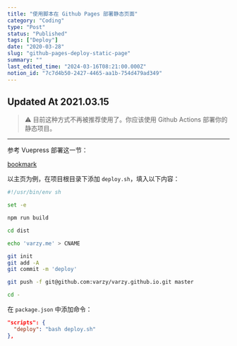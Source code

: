 ```yaml
---
title: "使用脚本在 Github Pages 部署静态页面"
category: "Coding"
type: "Post"
status: "Published"
tags: ["Deploy"]
date: "2020-03-28"
slug: "github-pages-deploy-static-page"
summary: ""
last_edited_time: "2024-03-16T08:21:00.000Z"
notion_id: "7c7d4b50-2427-4465-aa1b-754d479ad349"
---
```



## Updated At 2021.03.15


> ⚠️ 目前这种方式不再被推荐使用了。你应该使用 Github Actions 部署你的静态项目。


---


参考 Vuepress 部署这一节：


[bookmark](https://vuepress.vuejs.org/zh/guide/deploy.html)


以主页为例，在项目根目录下添加 `deploy.sh`，填入以下内容：


```bash
#!/usr/bin/env sh

set -e

npm run build

cd dist

echo 'varzy.me' > CNAME

git init
git add -A
git commit -m 'deploy'

git push -f git@github.com:varzy/varzy.github.io.git master

cd -
```


在 `package.json` 中添加命令：


```json
"scripts": {
  "deploy": "bash deploy.sh"
},
```


